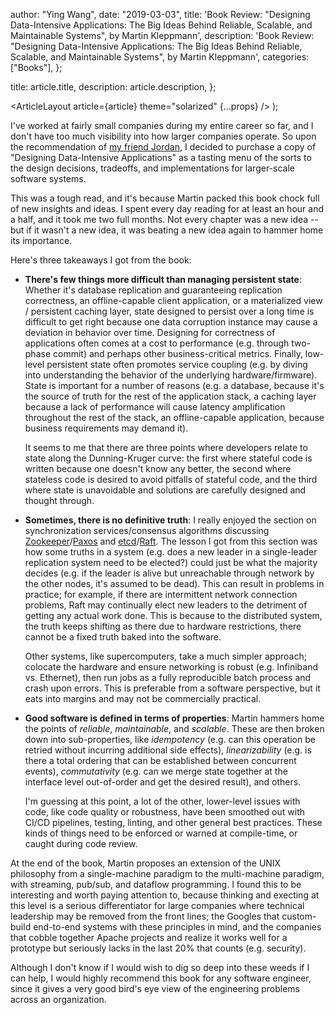 
  author: "Ying Wang",
  date: "2019-03-03",
  title:
    'Book Review: "Designing Data-Intensive Applications: The Big Ideas Behind Reliable, Scalable, and Maintainable Systems", by Martin Kleppmann',
  description:
    'Book Review: "Designing Data-Intensive Applications: The Big Ideas Behind Reliable, Scalable, and Maintainable Systems", by Martin Kleppmann',
  categories: ["Books"],
};

  title: article.title,
  description: article.description,
};

  <ArticleLayout article={article} theme="solarized" {...props} />
);

I've worked at fairly small companies during my entire career so far, and I
don't have too much visibility into how larger companies operate. So upon the
recommendation of [my friend Jordan](https://blog.jminjie.com/), I decided to
purchase a copy of "Designing Data-Intensive Applications" as a tasting menu of
the sorts to the design decisions, tradeoffs, and implementations for
larger-scale software systems.

This was a tough read, and it's because Martin packed this book chock full of
new insights and ideas. I spent every day reading for at least an hour and a
half, and it took me two full months. Not every chapter was a new idea -- but if
it wasn't a new idea, it was beating a new idea again to hammer home its
importance.

Here's three takeaways I got from the book:

- **There's few things more difficult than managing persistent state**: Whether
  it's database replication and guaranteeing replication correctness, an
  offline-capable client application, or a materialized view / persistent
  caching layer, state designed to persist over a long time is difficult to get
  right because one data corruption instance may cause a deviation in behavior
  over time. Designing for correctness of applications often comes at a cost to
  performance (e.g. through two-phase commit) and perhaps other
  business-critical metrics. Finally, low-level persistent state often promotes
  service coupling (e.g. by diving into understanding the behavior of the
  underlying hardware/firmware). State is important for a number of reasons
  (e.g. a database, because it's the source of truth for the rest of the
  application stack, a caching layer because a lack of performance will cause
  latency amplification throughout the rest of the stack, an offline-capable
  application, because business requirements may demand it).

  It seems to me that there are three points where developers relate to state
  along the Dunning-Kruger curve: the first where stateful code is written
  because one doesn't know any better, the second where stateless code is
  desired to avoid pitfalls of stateful code, and the third where state is
  unavoidable and solutions are carefully designed and thought through.

- **Sometimes, there is no definitive truth**: I really enjoyed the section on
  synchronization services/consensus algorithms discussing
  [Zookeeper](https://en.wikipedia.org/wiki/Apache_ZooKeeper)/[Paxos](<https://en.wikipedia.org/wiki/Paxos_(computer_science)>)
  and
  [etcd](https://github.com/etcd-io/etcd)/[Raft](<https://en.wikipedia.org/wiki/Raft_(computer_science)>).
  The lesson I got from this section was how some truths in a system (e.g. does
  a new leader in a single-leader replication system need to be elected?) could
  just be what the majority decides (e.g. if the leader is alive but unreachable
  through network by the other nodes, it's assumed to be dead). This can result
  in problems in practice; for example, if there are intermittent network
  connection problems, Raft may continually elect new leaders to the detriment
  of getting any actual work done. This is because to the distributed system,
  the truth keeps shifting as there due to hardware restrictions, there cannot
  be a fixed truth baked into the software.

  Other systems, like supercomputers, take a much simpler approach; colocate the
  hardware and ensure networking is robust (e.g. Infiniband vs. Ethernet), then
  run jobs as a fully reproducible batch process and crash upon errors. This is
  preferable from a software perspective, but it eats into margins and may not
  be commercially practical.

- **Good software is defined in terms of properties**: Martin hammers home the
  points of _reliable_, _maintainable_, and _scalable_. These are then broken
  down into sub-properties, like _idempotency_ (e.g. can this operation be
  retried without incurring additional side effects), _linearizability_ (e.g. is
  there a total ordering that can be established between concurrent events),
  _commutativity_ (e.g. can we merge state together at the interface level
  out-of-order and get the desired result), and others.

  I'm guessing at this point, a lot of the other, lower-level issues with code,
  like code quality or robustness, have been smoothed out with CI/CD pipelines,
  testing, linting, and other general best practices. These kinds of things need
  to be enforced or warned at compile-time, or caught during code review.

At the end of the book, Martin proposes an extension of the UNIX philosophy from
a single-machine paradigm to the multi-machine paradigm, with streaming,
pub/sub, and dataflow programming. I found this to be interesting and worth
paying attention to, because thinking and execting at this level is a serious
differentiator for large companies where technical leadership may be removed
from the front lines; the Googles that custom-build end-to-end systems with
these principles in mind, and the companies that cobble together Apache projects
and realize it works well for a prototype but seriously lacks in the last 20%
that counts (e.g. security).

Although I don't know if I would wish to dig so deep into these weeds if I can
help, I would highly recommend this book for any software engineer, since it
gives a very good bird's eye view of the engineering problems across an
organization.

